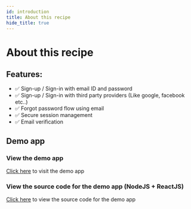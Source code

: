 ```yaml
---
id: introduction
title: About this recipe
hide_title: true
---
```


# About this recipe
## Features:
- ✅ Sign-up / Sign-in with email ID and password
- ✅ Sign-up / Sign-in with third party providers (Like google, facebook etc..)
- ✅ Forgot password flow using email
- ✅ Secure session management
- ✅ Email verification

## Demo app
### View the demo app
[Click here](https://thirdpartyemailpassword.demo.supertokens.io/) to visit the demo app

### View the source code for the demo app (NodeJS + ReactJS)
[Click here](https://github.com/supertokens/supertokens-demo-react/tree/thirdpartyemailpassword) to view the source code for the demo app

